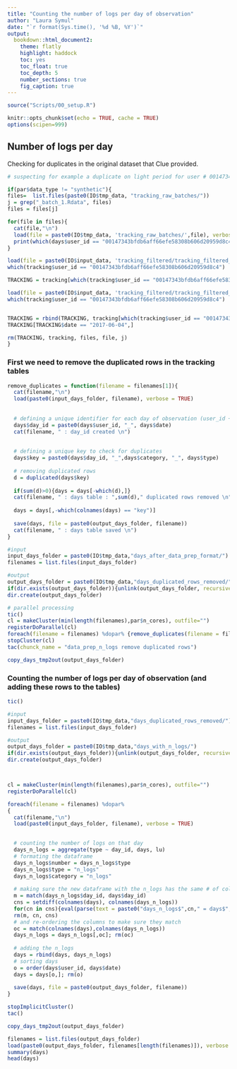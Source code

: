 ```yaml
---
title: "Counting the number of logs per day of observation"
author: "Laura Symul"
date: "`r format(Sys.time(), '%d %B, %Y')`"
output: 
  bookdown::html_document2: 
    theme: flatly
    highlight: haddock
    toc: yes
    toc_float: true
    toc_depth: 5
    number_sections: true
    fig_caption: true
---
```




```r
source("Scripts/00_setup.R")
```


```r
knitr::opts_chunk$set(echo = TRUE, cache = TRUE)
options(scipen=999)
```


## Number of logs per day

Checking for duplicates in the original dataset that Clue provided.

```r

# suspecting for example a duplicate on light period for user # 00147343bfdb6aff66efe58308b606d20959d8c4 on the 2017-06-04

if(par$data_type != "synthetic"){
files=  list.files(paste0(IO$tmp_data, "tracking_raw_batches/"))
j = grep("_batch_1.Rdata", files)
files = files[j]

for(file in files){
  cat(file,"\n")
  load(file = paste0(IO$tmp_data, 'tracking_raw_batches/',file), verbose = TRUE)
  print(which(days$user_id == "00147343bfdb6aff66efe58308b606d20959d8c4"))
}

load(file = paste0(IO$input_data, 'tracking_filtered/tracking_filtered_split_cq.Rdata'))
which(tracking$user_id == "00147343bfdb6aff66efe58308b606d20959d8c4")

TRACKING = tracking[which(tracking$user_id == "00147343bfdb6aff66efe58308b606d20959d8c4"),]

load(file = paste0(IO$input_data, 'tracking_filtered/tracking_filtered_split_cr.Rdata'))
which(tracking$user_id == "00147343bfdb6aff66efe58308b606d20959d8c4")


TRACKING = rbind(TRACKING, tracking[which(tracking$user_id == "00147343bfdb6aff66efe58308b606d20959d8c4"),])
TRACKING[TRACKING$date == "2017-06-04",]

rm(TRACKING, tracking, files, file, j)
}

```


### First we need to remove the duplicated rows in the tracking tables

```r

remove_duplicates = function(filename = filenames[1]){
  cat(filename,"\n")
  load(paste0(input_days_folder, filename), verbose = TRUE)
  
  
  # defining a unique identifier for each day of observation (user_id + date)
  days$day_id = paste0(days$user_id, "_", days$date)
  cat(filename, " : day_id created \n")
  
  
  # defining a unique key to check for duplicates
  days$key = paste0(days$day_id, "_",days$category, "_", days$type)
  
  # removing duplicated rows
  d = duplicated(days$key)
  
  if(sum(d)>0){days = days[-which(d),]}
  cat(filename, " : days table : ",sum(d)," duplicated rows removed \n")
  
  days = days[,-which(colnames(days) == "key")]
  
  save(days, file = paste0(output_days_folder, filename))
  cat(filename, " : days table saved \n")
}

```



```r

#input
input_days_folder = paste0(IO$tmp_data,"days_after_data_prep_format/")
filenames = list.files(input_days_folder)

#output
output_days_folder = paste0(IO$tmp_data,"days_duplicated_rows_removed/")
if(dir.exists(output_days_folder)){unlink(output_days_folder, recursive = TRUE)}
dir.create(output_days_folder)

# parallel processing
tic()
cl = makeCluster(min(length(filenames),par$n_cores), outfile="")
registerDoParallel(cl)
foreach(filename = filenames) %dopar% {remove_duplicates(filename = filename)}
stopCluster(cl)
tac(chunck_name = "data_prep_n_logs remove duplicated rows")

```



```r
copy_days_tmp2out(output_days_folder)
```



### Counting the number of logs per day of observation (and adding these rows to the tables)


```r
tic()

#input
input_days_folder = paste0(IO$tmp_data,"days_duplicated_rows_removed/")
filenames = list.files(input_days_folder)

#output
output_days_folder = paste0(IO$tmp_data,"days_with_n_logs/")
if(dir.exists(output_days_folder)){unlink(output_days_folder, recursive = TRUE)}
dir.create(output_days_folder)



cl = makeCluster(min(length(filenames),par$n_cores), outfile="")
registerDoParallel(cl)

foreach(filename = filenames) %dopar%
{
  cat(filename,"\n")
  load(paste0(input_days_folder, filename), verbose = TRUE)
  

  # counting the number of logs on that day
  days_n_logs = aggregate(type ~ day_id, days, lu)
  # formating the dataframe
  days_n_logs$number = days_n_logs$type
  days_n_logs$type = "n_logs"
  days_n_logs$category = "n_logs"
  
  # making sure the new dataframe with the n_logs has the same # of columns and fill the missing ones with the same value as in the original table
  m = match(days_n_logs$day_id, days$day_id)
  cns = setdiff(colnames(days), colnames(days_n_logs))
  for(cn in cns){eval(parse(text = paste0("days_n_logs$",cn," = days$",cn,"[m]")))}
  rm(m, cn, cns)
  # and re-ordering the columns to make sure they match
  oc = match(colnames(days),colnames(days_n_logs))
  days_n_logs = days_n_logs[,oc]; rm(oc)
  
  # adding the n_logs
  days = rbind(days, days_n_logs)
  # sorting days
  o = order(days$user_id, days$date)
  days = days[o,]; rm(o)
  
  save(days, file = paste0(output_days_folder, filename))
}

stopImplicitCluster()
tac()
```

```r
copy_days_tmp2out(output_days_folder)
```



```r
filenames = list.files(output_days_folder)
load(paste0(output_days_folder, filenames[length(filenames)]), verbose = TRUE)
summary(days)
head(days)
```

